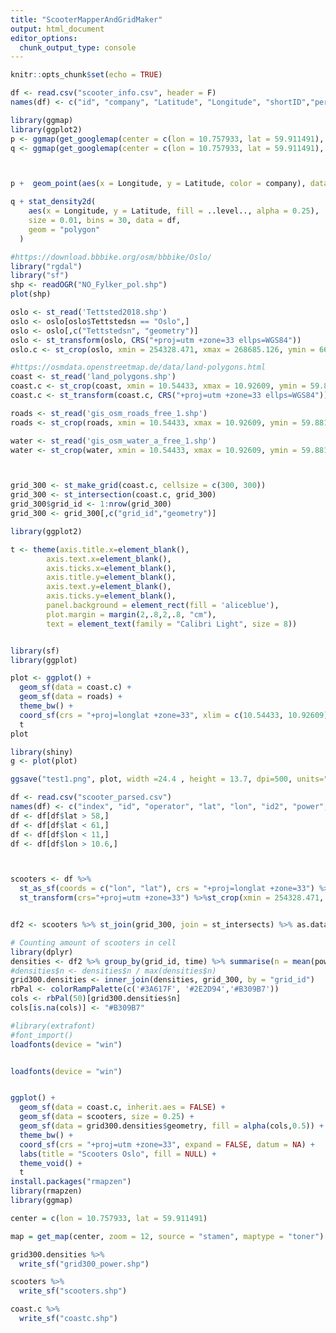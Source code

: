 ```yaml
---
title: "ScooterMapperAndGridMaker"
output: html_document
editor_options: 
  chunk_output_type: console
---
```


```r
knitr::opts_chunk$set(echo = TRUE)

df <- read.csv("scooter_info.csv", header = F)
names(df) <- c("id", "company", "Latitude", "Longitude", "shortID","perc","time")
```

```r
library(ggmap)
library(ggplot2)
p <- ggmap(get_googlemap(center = c(lon = 10.757933, lat = 59.911491), zoom = 11, scale = 4, maptype ='terrain',color = 'color')) 
q <- ggmap(get_googlemap(center = c(lon = 10.757933, lat = 59.911491), zoom = 14, scale = 4, maptype ='terrain',color = 'color')) 



p +  geom_point(aes(x = Longitude, y = Latitude, color = company), data = df, alpha=0.25, size = 0.5) 
```

```r
q + stat_density2d(
    aes(x = Longitude, y = Latitude, fill = ..level.., alpha = 0.25),
    size = 0.01, bins = 30, data = df,
    geom = "polygon"
  ) 
```

```r
#https://download.bbbike.org/osm/bbbike/Oslo/
library("rgdal")
library("sf")
shp <- readOGR("NO_Fylker_pol.shp")
plot(shp)

oslo <- st_read('Tettsted2018.shp')
oslo <- oslo[oslo$Tettstedsn == "Oslo",]
oslo <- oslo[,c("Tettstedsn", "geometry")]
oslo <- st_transform(oslo, CRS("+proj=utm +zone=33 ellps=WGS84"))
oslo.c <- st_crop(oslo, xmin = 254328.471, xmax = 268685.126, ymin = 6646893.804, ymax = 6655335.032)

#https://osmdata.openstreetmap.de/data/land-polygons.html
coast <- st_read('land_polygons.shp')
coast.c <- st_crop(coast, xmin = 10.54433, xmax = 10.92609, ymin = 59.88134, ymax = 59.98148)
coast.c <- st_transform(coast.c, CRS("+proj=utm +zone=33 ellps=WGS84"))

roads <- st_read('gis_osm_roads_free_1.shp')
roads <- st_crop(roads, xmin = 10.54433, xmax = 10.92609, ymin = 59.88134, ymax = 59.98148)

water <- st_read('gis_osm_water_a_free_1.shp')
water <- st_crop(water, xmin = 10.54433, xmax = 10.92609, ymin = 59.88134, ymax = 59.98148)



grid_300 <- st_make_grid(coast.c, cellsize = c(300, 300))
grid_300 <- st_intersection(coast.c, grid_300)
grid_300$grid_id <- 1:nrow(grid_300)
grid_300 <- grid_300[,c("grid_id","geometry")]

library(ggplot2)

t <- theme(axis.title.x=element_blank(),
        axis.text.x=element_blank(),
        axis.ticks.x=element_blank(),
        axis.title.y=element_blank(),
        axis.text.y=element_blank(),
        axis.ticks.y=element_blank(),
        panel.background = element_rect(fill = 'aliceblue'),
        plot.margin = margin(2,.8,2,.8, "cm"),
        text = element_text(family = "Calibri Light", size = 8))


library(sf)
library(ggplot)

plot <- ggplot() + 
  geom_sf(data = coast.c) + 
  geom_sf(data = roads) + 
  theme_bw() +
  coord_sf(crs = "+proj=longlat +zone=33", xlim = c(10.54433, 10.92609), ylim = c(59.88134, 59.98148), expand = FALSE, datum = NA) +
  t
plot

library(shiny)
g <- plot(plot)

ggsave("test1.png", plot, width =24.4 , height = 13.7, dpi=500, units="cm")
```

```r
df <- read.csv("scooter_parsed.csv")
names(df) <- c("index", "id", "operator", "lat", "lon", "id2", "power", "time")
df <- df[df$lat > 58,]
df <- df[df$lat < 61,]
df <- df[df$lon < 11,]
df <- df[df$lon > 10.6,]



scooters <- df %>%
  st_as_sf(coords = c("lon", "lat"), crs = "+proj=longlat +zone=33") %>%
  st_transform(crs="+proj=utm +zone=33") %>%st_crop(xmin = 254328.471, xmax = 268685.126, ymin = 6646893.804, ymax = 6655335.032)


df2 <- scooters %>% st_join(grid_300, join = st_intersects) %>% as.data.frame

# Counting amount of scooters in cell
library(dplyr)
densities <- df2 %>% group_by(grid_id, time) %>% summarise(n = mean(power))
#densities$n <- densities$n / max(densities$n)
grid300.densities <- inner_join(densities, grid_300, by = "grid_id")
rbPal <- colorRampPalette(c('#3A617F', '#2E2D94','#B309B7'))
cols <- rbPal(50)[grid300.densities$n]
cols[is.na(cols)] <- "#B309B7"

#library(extrafont)
#font_import()
loadfonts(device = "win")


loadfonts(device = "win")


ggplot() +
  geom_sf(data = coast.c, inherit.aes = FALSE) + 
  geom_sf(data = scooters, size = 0.25) +
  geom_sf(data = grid300.densities$geometry, fill = alpha(cols,0.5)) +
  theme_bw() +
  coord_sf(crs = "+proj=utm +zone=33", expand = FALSE, datum = NA) +
  labs(title = "Scooters Oslo", fill = NULL) +
  theme_void() + 
  t
install.packages("rmapzen")
library(rmapzen)
library(ggmap)

center = c(lon = 10.757933, lat = 59.911491)

map = get_map(center, zoom = 12, source = "stamen", maptype = "toner")

grid300.densities %>%
  write_sf("grid300_power.shp")

scooters %>%
  write_sf("scooters.shp")

coast.c %>%
  write_sf("coastc.shp")

```


